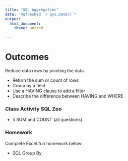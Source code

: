 ```yaml
--- 
title: "SQL Aggregation"
date: "Refreshed `r Sys.Date()`"
output: 
  html_document:
    theme: united

---
```

# Outcomes

Reduce data rows by pivoting the data.

- Return the sum or count of rows
- Group by a field
- Use a HAVING clause to add a filter
- Describe the difference between HAVING and WHERE

### Class Activity SQL Zoo

-	5 SUM and COUNT (all questions)

### Homework

Complete Excel.fun homework below:

- SQL Group By


